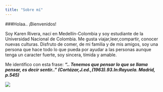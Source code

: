 ```yaml
---
title: "Sobre mí"
---
```


###Holaa.. ¡Bienvenidos!

Soy Karen Rivera, nací en Medellín-Colombia y soy estudiante de la Universidad Nacional
de Colombia. Me gusta viajar,leer,compartir, conocer nuevas culturas. Disfruto de comer, de mi familia y de mis amigos, soy una persona que hace todo lo que pueda por ayudar a las personas aunque tenga un caracter fuerte, soy sincera, tímida y amable.

Me identifico con esta frase: _**".. Tenemos que pensar lo que se llama pensar, es decir sentir.." (Cortázar,J.ed.,(1963).93.In:Rayuela. Madrid, p.545)**_

![](IMG-20170106-WA0056.jpg)




